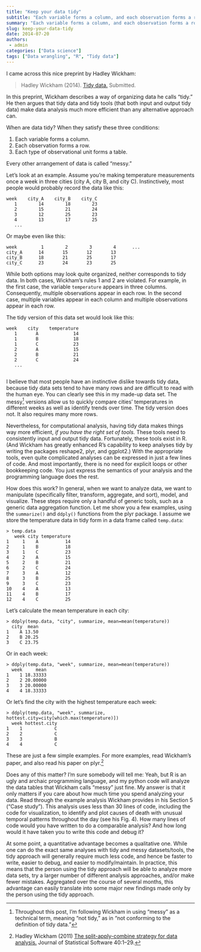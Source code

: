 ```yaml
---
title: "Keep your data tidy"
subtitle: "Each variable forms a column, and each observation forms a row."
summary: "Each variable forms a column, and each observation forms a row."
slug: keep-your-data-tidy
date: 2014-07-20
authors:
 - admin
categories: ["Data science"]
tags: ["Data wrangling", "R", "Tidy data"]
---
```


I came across this nice preprint by Hadley Wickham:

> Hadley Wickham (2014). [Tidy data.](http://vita.had.co.nz/papers/tidy-data.pdf) Submitted.

In this preprint, Wickham describes a way of organizing data he calls “tidy.” He then argues that tidy data and tidy tools (that both input and output tidy data) make data analysis much more efficient than any alternative approach can.

When are data tidy? When they satisfy these three conditions:

1. Each variable forms a column.
2. Each observation forms a row.
3. Each type of observational unit forms a table.

Every other arrangement of data is called "messy."

Let’s look at an example. Assume you’re making temperature measurements once a week in three cities (city A, city B, and city C). Instinctively, most people would probably record the data like this:

    week    city_A    city_B    city_C
       1        14        18        23
       2        15        21        24
       3        12        25        23
       4        13        17        25
       ...

Or maybe even like this:

    week         1        2        3        4      ...
    city_A      14       15       12       13
    city_B      18       21       25       17
    city_C      23       24       23       25
    
While both options may look quite organized, neither corresponds to tidy data. In both cases, Wickham’s rules 1 and 2 are violated. For example, in the first case, the variable `temperature` appears in three columns.  Consequently, multiple observations appear in each row. In the second case, multiple variables appear in each column and multiple observations appear in each row.

The tidy version of this data set would look like this:

    week    city    temperature
       1       A             14
       1       B             18
       1       C             23
       2       A             15
       2       B             21
       2       C             24
       ...
       
I believe that most people have an instinctive dislike towards tidy data, because tidy data sets tend to have many rows and are difficult to read with the human eye. You can clearly see this in my made-up data set. The messy[^1] versions allow us to quickly compare cities’ temperatures in different weeks as well as identify trends over time. The tidy version does not. It also requires many more rows.

[^1]: Throughout this post, I’m following Wickham in using “messy” as a technical term, meaning “not tidy,” as in “not conforming to the definition of tidy data.” 

Nevertheless, for computational analysis, having tidy data makes things way more efficient, *if you have the right set of tools.* These tools need to consistently input and output tidy data. Fortunately, these tools exist in R. (And Wickham has greatly enhanced R’s capability to keep analyses tidy by writing the packages reshape2, plyr, and ggplot2.) With the appropriate tools, even quite complicated analyses can be expressed in just a few lines of code. And most importantly, there is no need for explicit loops or other bookkeeping code. You just express the semantics of your analysis and the programming language does the rest.

How does this work? In general, when we want to analyze data, we want to manipulate (specifically filter, transform, aggregate, and sort), model, and visualize. These steps require only a handful of generic tools, such as a generic data aggregation function. Let me show you a few examples, using the `summarize()` and `ddply()` functions from the plyr package. I assume we store the temperature data in tidy form in a data frame called `temp.data`:

    > temp.data
       week city temperature
    1     1    A          14
    2     1    B          18
    3     1    C          23
    4     2    A          15
    5     2    B          21
    6     2    C          24
    7     3    A          12
    8     3    B          25
    9     3    C          23
    10    4    A          13
    11    4    B          17
    12    4    C          25


Let’s calculate the mean temperature in each city:

    > ddply(temp.data, "city", summarize, mean=mean(temperature))
      city  mean
    1    A 13.50
    2    B 20.25
    3    C 23.75

Or in each week:

    > ddply(temp.data, "week", summarize, mean=mean(temperature))
      week     mean
    1    1 18.33333
    2    2 20.00000
    3    3 20.00000
    4    4 18.33333

Or let’s find the city with the highest temperature each week:

    > ddply(temp.data, "week", summarize, hottest.city=city[which.max(temperature)])
      week hottest.city
    1    1            C
    2    2            C
    3    3            B
    4    4            C

These are just a few simple examples. For more examples, read Wickham's paper, and also read his paper on plyr.[^2]

[^2]: Hadley Wickham (2011) [The split-apply-combine strategy for data analysis.](http://vita.had.co.nz/papers/plyr.html) Journal of Statistical Software 40:1–29.

Does any of this matter? I’m sure somebody will tell me: Yeah, but R is an ugly and archaic programming language, and my python code will analyze the data tables that Wickham calls “messy” just fine. My answer is that it only matters if you care about how much time you spend analyzing your data. Read through the example analysis Wickham provides in his Section 5 ("Case study"). This analysis uses less than 30 lines of code, including the code for visualization, to identify and plot causes of death with unusual temporal patterns throughout the day (see his Fig. 4). How many lines of code would you have written to do a comparable analysis? And how long would it have taken you to write this code and debug it?

At some point, a quantitative advantage becomes a qualitative one. While one can do the exact same analyses with tidy and messy datasets/tools, the tidy approach will generally require much less code, and hence be faster to write, easier to debug, and easier to modify/maintain. In practice, this means that the person using the tidy approach will be able to analyze more data sets, try a larger number of different analysis approaches, and/or make fewer mistakes. Aggregated over the course of several months, this advantage can easily translate into some major new findings made only by the person using the tidy approach.

